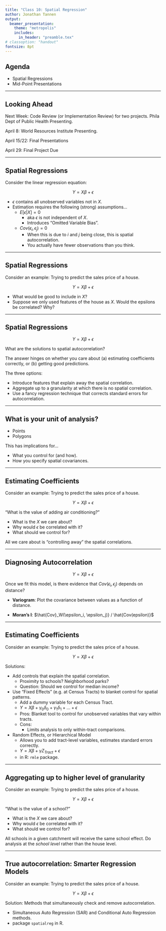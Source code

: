 ```yaml
---
title: "Class 10: Spatial Regression"
author: Jonathan Tannen
output: 
  beamer_presentation:
    theme: "metropolis"
    includes:
      in_header: "preamble.tex"
# classoption: "handout"
fontsize: 8pt
---
```


## Agenda

- Spatial Regressions
- Mid-Point Presentations

---

## Looking Ahead

Next Week: Code Review (or Implementation Review) for two projects. Phila Dept of Public Health Presenting.

April 8: World Resources Institute Presenting.

April 15/22: Final Presentations

April 29: Final Project Due

---

## Spatial Regressions

Consider the linear regression equation:

$$Y = X\beta + \epsilon$$
\pause

- $\epsilon$ contains all unobserved variables not in $X$.
- Estimation requires the following (strong) assumptions...
  - $E[\epsilon | X] = 0$ 
    - aka $\epsilon$ is not independent of $X$.
    - Introduces "Omitted Variable Bias". \pause
  - $Cov(\epsilon_i, \epsilon_j) = 0$
    - When this is due to $i$ and $j$ being close, this is spatial autocorrelation.
    - You actually have fewer observations than you think.

---

## Spatial Regressions

Consider an example: Trying to predict the sales price of a house.

$$Y = X\beta + \epsilon$$

- What would be good to include in $X$? \pause
- Suppose we only used features of the house as $X$. Would the epsilons be correlated? Why?


---

## Spatial Regressions

$$Y = X\beta + \epsilon$$

What are the solutions to spatial autocorrelation?

The answer hinges on whether you care about (a) estimating coefficients correctly, or (b) getting good predictions.

The three options:  

- Introduce features that explain away the spatial correlation.
- Aggregate up to a granularity at which there is no spatial correlation.
- Use a fancy regression technique that corrects standard errors for autocorrelation.

---

## What is your unit of analysis?

- Points
- Polygons

\pause

This has implications for...

- What you control for (and how).
- How you specify spatial covariances.

---

## Estimating Coefficients

Consider an example: Trying to predict the sales price of a house.

$$Y = X\beta + \epsilon$$

"What is the value of adding air conditioning?"

- What is the $X$ we care about?
- Why would $\epsilon$ be correlated with it?
- What should we control for?

\pause

All we care about is "controlling away" the spatial correlations.


---

## Diagnosing Autocorrelation

$$Y = X\beta + \epsilon$$

Once we fit this model, is there evidence that $Cov(\epsilon_i, \epsilon_j)$ depends on distance?

- **Variogram**: Plot the covariance between values as a function of distance.

- **Moran's I**: $\hat{Cov}_W(\epsilon_i, \epsilon_j)} / \hat{Cov(epsilon)}$

---

## Estimating Coefficients

Consider an example: Trying to predict the sales price of a house.

$$Y = X\beta + \epsilon$$

Solutions:

- Add controls that explain the spatial correlation.
  - Proximity to schools? Neighborhood parks? 
  - Question: Should we control for median income? \pause
- Use "Fixed Effects" (e.g. at Census Tracts) to blanket control for spatial patterns.
  - Add a dummy variable for each Census Tract.
  - $Y = X\beta + \gamma_0 \delta_0 + \gamma_1 \delta_1 + ... + \epsilon$
  - Pros: Blanket tool to control for unobserved variables that vary within tracts.
  - Cons: 
    - Limits analysis to only within-tract comparisons. \pause
- Random Effects, or Hierarchical Model
  - Allows you to add tract-level variables, estimates standard errors correctly.
  - $Y = X\beta + \gamma Z_{Tract} + \epsilon$
  - in R: `rmle` package.
  
---

## Aggregating up to higher level of granularity

Consider an example: Trying to predict the sales price of a house.

$$Y = X\beta + \epsilon$$

"What is the value of a school?"

- What is the $X$ we care about?
- Why would $\epsilon$ be correlated with it?
- What should we control for?

\pause

All schools in a given catchment will receive the same school effect. Do analysis at the *school level* rather than the house level.
  
---

## True autocorrelation: Smarter Regression Models

Consider an example: Trying to predict the sales price of a house.

$$Y = X\beta + \epsilon$$

Solution: Methods that simultaneously check and remove autocorrelation.

- Simultaneous Auto Regression (SAR) and Conditional Auto Regression methods. 
- package `spatialreg` in R.
  




